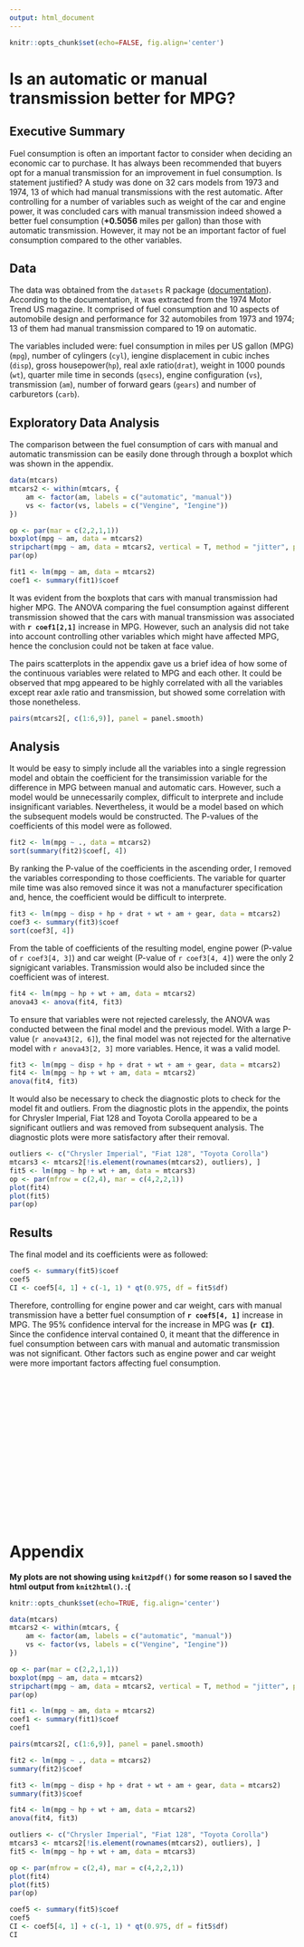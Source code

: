 ```yaml
---
output: html_document
---
```

```r
knitr::opts_chunk$set(echo=FALSE, fig.align='center')

```

Is an automatic or manual transmission better for MPG?
======================================================

## Executive Summary

Fuel consumption is often an important factor to consider when deciding an economic car to purchase.
It has always been recommended that buyers opt for a manual transmission for an improvement in fuel consumption.
Is statement justified? A study was done on 32 cars models from 1973 and 1974, 
13 of which had manual transmissions with the rest automatic.
After controlling for a number of variables such as weight of the car and engine power,
it was concluded cars with manual transmission indeed showed a better fuel consumption 
(**+0.5056** miles per gallon) than those with automatic transmission. 
However, it may not be an important factor of fuel consumption compared to the other variables.

## Data

The data was obtained from the `datasets` R package 
([documentation](http://stat.ethz.ch/R-manual/R-devel/library/datasets/html/mtcars.html)). 
According to the documentation, it was extracted from the 1974 Motor Trend US magazine. 
It comprised of fuel consumption and 10 aspects of automobile design and performance 
for 32 automobiles from 1973 and 1974; 
13 of them had manual transmission compared to 19 on automatic.

The variables included were: fuel consumption in miles per US gallon (MPG) (`mpg`),
number of cylingers (`cyl`), iengine displacement in cubic inches (`disp`), gross housepower(`hp`), 
real axle ratio(`drat`), weight in 1000 pounds (`wt`), quarter mile time in seconds (`qsecs`), 
engine configuration (`vs`), transmission (`am`), number of forward gears (`gears`) 
and number of carburetors (`carb`).

## Exploratory Data Analysis

The comparison between the fuel consumption of cars with manual and automatic transmission 
can be easily done through through a boxplot which was shown in the appendix.

```r
data(mtcars)
mtcars2 <- within(mtcars, {
    am <- factor(am, labels = c("automatic", "manual"))
    vs <- factor(vs, labels = c("Vengine", "Iengine"))
})

op <- par(mar = c(2,2,1,1))
boxplot(mpg ~ am, data = mtcars2)
stripchart(mpg ~ am, data = mtcars2, vertical = T, method = "jitter", pch = 20, add = T)
par(op)

fit1 <- lm(mpg ~ am, data = mtcars2)
coef1 <- summary(fit1)$coef
```

It was evident from the boxplots that cars with manual transmission had higher MPG.
The ANOVA comparing the fuel consumption against different transmission showed that 
the cars with manual transmission was associated with **`r coef1[2,1]`** increase in MPG.
However, such an analysis did not take into account controlling other variables
which might have affected MPG, hence the conclusion could not be taken at face value.

The pairs scatterplots in the appendix gave us a brief idea of how some of the continuous variables
were related to MPG and each other.
It could be observed that mpg appeared to be highly correlated with all the variables 
except rear axle ratio and transmission, but showed some correlation with those nonetheless.

```r
pairs(mtcars2[, c(1:6,9)], panel = panel.smooth)
```

## Analysis

It would be easy to simply include all the variables into a single regression model 
and obtain the coefficient for the transimission variable 
for the difference in MPG between manual and automatic cars.
However, such a model would be unnecessarily complex, 
difficult to interprete and include insignificant variables.
Nevertheless, it would be a model based on which the subsequent models would be constructed.
The P-values of the coefficients of this model were as followed.

```r
fit2 <- lm(mpg ~ ., data = mtcars2)
sort(summary(fit2)$coef[, 4])
```

By ranking the P-value of the coefficients in the ascending order,
I removed the variables corresponding to those coefficients.
The variable for quarter mile time was also removed since it was not a manufacturer specification
and, hence, the coefficient would be difficult to interprete.

```r
fit3 <- lm(mpg ~ disp + hp + drat + wt + am + gear, data = mtcars2)
coef3 <- summary(fit3)$coef
sort(coef3[, 4])
```

From the table of coefficients of the resulting model, engine power (P-value of `r coef3[4, 3]`) 
and car weight (P-value of `r coef3[4, 4]`) were the only 2 signigicant variables.
Transmission would also be included since the coefficient was of interest.

```r
fit4 <- lm(mpg ~ hp + wt + am, data = mtcars2)
anova43 <- anova(fit4, fit3)
```

To ensure that variables were not rejected carelessly, the ANOVA was conducted 
between the final model and the previous model. With a large P-value (`r anova43[2, 6]`), the final model was not rejected for the alternative model with `r anova43[2, 3]` more variables.
Hence, it was a valid model.

```r
fit3 <- lm(mpg ~ disp + hp + drat + wt + am + gear, data = mtcars2)
fit4 <- lm(mpg ~ hp + wt + am, data = mtcars2)
anova(fit4, fit3)
```

It would also be necessary to check the diagnostic plots to check for the model fit and outliers.
From the diagnostic plots in the appendix, the points for Chrysler Imperial, Fiat 128 and Toyota Corolla 
appeared to be a significant outliers and was removed from subsequent analysis. 
The diagnostic plots were more satisfactory after their removal.

```r
outliers <- c("Chrysler Imperial", "Fiat 128", "Toyota Corolla")
mtcars3 <- mtcars2[!is.element(rownames(mtcars2), outliers), ]
fit5 <- lm(mpg ~ hp + wt + am, data = mtcars3)
op <- par(mfrow = c(2,4), mar = c(4,2,2,1))
plot(fit4)
plot(fit5)
par(op)
```

## Results

The final model and its coefficients were as followed:

```r
coef5 <- summary(fit5)$coef
coef5
CI <- coef5[4, 1] + c(-1, 1) * qt(0.975, df = fit5$df)
```

Therefore, controlling for engine power and car weight, cars with manual transmission 
have a better fuel consumption of **`r coef5[4, 1]`** increase in MPG.
The 95% confidence interval for the increase in MPG was **(`r CI`)**.
Since the confidence interval contained 0, it meant that the difference in fuel consumption
between cars with manual and automatic transmission was not significant.
Other factors such as engine power and car weight were more important factors
affecting fuel consumption.

<br>
<br>
<br>
<br>
<br>
<br>
<br>
<br>
<br>
<br>
<br>
<br>
<br>
<br>
<br>

Appendix
========

**My plots are not showing using `knit2pdf()` for some reason so I saved the html output from `knit2html()`. :(**

```r
knitr::opts_chunk$set(echo=TRUE, fig.align='center')
```

```r
data(mtcars)
mtcars2 <- within(mtcars, {
    am <- factor(am, labels = c("automatic", "manual"))
    vs <- factor(vs, labels = c("Vengine", "Iengine"))
})

op <- par(mar = c(2,2,1,1))
boxplot(mpg ~ am, data = mtcars2)
stripchart(mpg ~ am, data = mtcars2, vertical = T, method = "jitter", pch = 20, add = T)
par(op)
```

```r
fit1 <- lm(mpg ~ am, data = mtcars2)
coef1 <- summary(fit1)$coef
coef1

pairs(mtcars2[, c(1:6,9)], panel = panel.smooth)

fit2 <- lm(mpg ~ ., data = mtcars2)
summary(fit2)$coef

fit3 <- lm(mpg ~ disp + hp + drat + wt + am + gear, data = mtcars2)
summary(fit3)$coef

fit4 <- lm(mpg ~ hp + wt + am, data = mtcars2)
anova(fit4, fit3)
```

```r
outliers <- c("Chrysler Imperial", "Fiat 128", "Toyota Corolla")
mtcars3 <- mtcars2[!is.element(rownames(mtcars2), outliers), ]
fit5 <- lm(mpg ~ hp + wt + am, data = mtcars3)

op <- par(mfrow = c(2,4), mar = c(4,2,2,1))
plot(fit4)
plot(fit5)
par(op)
```

```r
coef5 <- summary(fit5)$coef
coef5
CI <- coef5[4, 1] + c(-1, 1) * qt(0.975, df = fit5$df)
CI
```